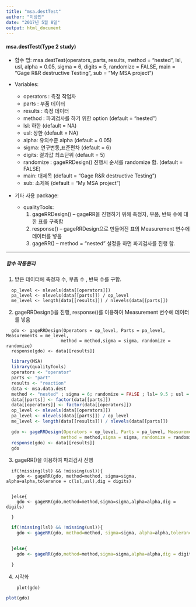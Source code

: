 ---
title: "msa.destTest"
author: "이상인"
date: "2017년 5월 8일"
output: html_document
---


#### **msa.destTest(Type 2 study)**

  * 함수 명: msa.destTest(operators, parts, results,
                         method = "nested", lsl, usl, alpha = 0.05, sigma = 6,
                         digits = 5, randomize = FALSE,
                         main = "Gage R&R destructive Testing", sub = "My MSA project")


  * Variables:  
      - operators : 측정 작업자 
      -	parts : 부품 데이터
      - results : 측정 데이터 
      - method : 파괴검사를 하기 위한 option (default = "nested")
      -	lsl: 하한 (default = NA)
      -	usl: 상한 (default = NA)
      - alpha: 유의수준 alpha (default = 0.05)
      -	sigma: 연구변동,표준편차 (default = 6)
      - digits: 결과값 최소단위 (default = 5)
      - randomize : gageRRDesign() 진행시 순서를 randomize 함. (default = FALSE)
      -	main: 대제목 (default = “Gage R&R destructive Testing”)
      -	sub: 소제목 (default = “My MSA project”)
      
  * 기타 사용 package:
    -	qualityTools: 
        1. gageRRDesign() – gageRR을 진행하기 위해 측정자, 부품, 반복 수에 대한 표를 구축함  
        1. response() – gageRRDesign으로 만들어진 표의 Measurement 변수에 데이터를 넣음
        1. gageRR() – method = "nested" 설정을 하면 파괴검사를 진행 함.  

***

##### **함수 작동원리**  
  
1. 받은 데이터에 측정자 수, 부품 수 , 반복 수를 구함.

```
  op_level <- nlevels(data[[operators]])
  pa_level <- nlevels(data[[parts]]) / op_level
  me_level <- length(data[[results]]) / nlevels(data[[parts]])

```
2. gageRRDesign()을 진행, response()를 이용하여 Measurement 변수에 데이터를 넣음  

```
  gdo <- gageRRDesign(Operators = op_level, Parts = pa_level, Measurements = me_level,
                     method = method,sigma = sigma, randomize = randomize)
  response(gdo) <- data[[results]] 

```
```{r include = FALSE}
  library(MSA)
  library(qualityTools)
  operators <- "operator"
  parts <- "part"
  results <- "reaction"
  data <- msa.data.dest
  method <- "nested" ; sigma = 6; randomize = FALSE ; lsl= 9.5 ; usl = 10.5 ; digits = 5
  data[[parts]] <- factor(data[[parts]])
  data[[operators]] <- factor(data[[operators]])  
  op_level <- nlevels(data[[operators]])
  pa_level <- nlevels(data[[parts]]) / op_level
  me_level <- length(data[[results]]) / nlevels(data[[parts]])

```

```{r echo = FALSE}
  gdo <- gageRRDesign(Operators = op_level, Parts = pa_level, Measurements = me_level,
                     method = method,sigma = sigma, randomize = randomize)
  response(gdo) <- data[[results]] 
  gdo
```

3. gageRR()을 이용하여 파괴검사 진행

```
  if(!missing(lsl) && !missing(usl)){
    gdo <- gageRR(gdo, method=method, sigma=sigma, alpha=alpha,tolerance = c(lsl,usl),dig = digits)


  }else{
    gdo <- gageRR(gdo,method=method,sigma=sigma,alpha=alpha,dig = digits)

  }

```
```{r echo = FALSE ,warning=FALSE}
  if(!missing(lsl) && !missing(usl)){
    gdo <- gageRR(gdo, method=method, sigma=sigma, alpha=alpha,tolerance = c(lsl,usl),dig = digits)


  }else{
    gdo <- gageRR(gdo,method=method,sigma=sigma,alpha=alpha,dig = digits)

  }
```
4. 시각화  

```
    plot(gdo)
```
```{r echo = FALSE, warning=FALSE}
plot(gdo)
```
